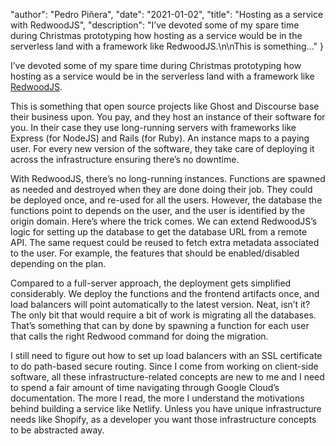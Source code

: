 
  "author": "Pedro Piñera",
  "date": "2021-01-02",
  "title": "Hosting as a service with RedwoodJS",
  "description": "I’ve devoted some of my spare time during Christmas prototyping how hosting as a service would be in the serverless land with a framework like RedwoodJS.\n\nThis is something..."
}




I’ve devoted some of my spare time during Christmas prototyping how hosting as a service would be in the serverless land with a framework like [RedwoodJS](https://redwoodjs.com).

This is something that open source projects like Ghost and Discourse base their business upon. You pay, and they host an instance of their software for you. In their case they use long-running servers with frameworks like Express (for NodeJS) and Rails (for Ruby). An instance maps to a paying user. For every new version of the software, they take care of deploying it across the infrastructure ensuring there’s no downtime.

With RedwoodJS, there’s no long-running instances. Functions are spawned as needed and destroyed when they are done doing their job. They could be deployed once, and re-used for all the users. However, the database the functions point to depends on the user, and the user is identified by the origin domain. Here’s where the trick comes. We can extend RedwoodJS’s logic for setting up the database to get the database URL from a remote API. The same request could be reused to fetch extra metadata associated to the user. For example, the features that should be enabled/disabled depending on the plan.

Compared to a full-server approach,
the deployment gets simplified considerably.
We deploy the functions and the frontend artifacts once,
and load balancers will point automatically to the latest version. Neat,
isn’t it?
The only bit that would require a bit of work is migrating all the databases.
That’s something that can by done by spawning a function for each user that calls the right Redwood command for doing the migration.

I still need to figure out how to set up load balancers with an SSL certificate to do path-based secure routing. Since I come from working on client-side software, all these infrastructure-related concepts are new to me and I need to spend a fair amount of time navigating through Google Cloud’s documentation.
The more I read,
the more I understand the motivations behind building a service like Netlify.
Unless you have unique infrastructure needs like Shopify,
as a developer you want those infrastructure concepts to be abstracted away.

    